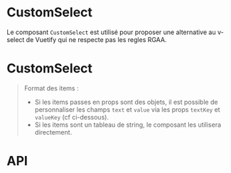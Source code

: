 
<Meta of={CustomSelectStories} />

# CustomSelect

Le composant `CustomSelect` est utilisé pour proposer une alternative au v-select de Vuetify qui ne respecte pas les regles RGAA.

# CustomSelect

<Canvas of={CustomSelectStories.Default} />

>Format des items :
>
> - Si les items passes en props sont des objets, il est possible de personnaliser les champs `text` et `value`  via les props `textKey` et `valueKey` (cf ci-dessous).
> - Si les items sont un tableau de string, le composant les utilisera directement.



# API

<Controls of={CustomSelectStories.Default} />